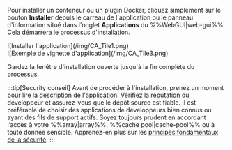 Pour installer un conteneur ou un plugin Docker, cliquez simplement sur le bouton **Installer** depuis le carreau de l'application ou le panneau d'information situé dans l'onglet **Applications** du %%WebGUI|web-gui%%. Cela démarrera le processus d'installation.

<div style={{ margin: 'auto', maxWidth: '800px', display: 'flex', flexDirection: 'row', justifyContent: 'center', gap: '20px', alignItems: 'flex-start' }}>
  <div style={{ maxWidth: '390px', display: 'flex', flexDirection: 'column', alignItems: 'center' }}>
    ![Installer l'application](/img/CA_Tile1.png)
  </div>

  <div style={{ maxWidth: '390px', display: 'flex', flexDirection: 'column', alignItems: 'center' }}>
    ![Exemple de vignette d'application](/img/CA_Tile3.png)
  </div>
</div>

Gardez la fenêtre d'installation ouverte jusqu'à la fin complète du processus.

:::tip[Security conseil]
Avant de procéder à l'installation, prenez un moment pour lire la description de l'application. Vérifiez la réputation du développeur et assurez-vous que le dépôt source est fiable. Il est préférable de choisir des applications de développeurs bien connus ou ayant des fils de support actifs. Soyez toujours prudent en accordant l’accès à votre %%array|array%%, %%cache pool|cache-pool%% ou à toute donnée sensible. Apprenez-en plus sur les [principes fondamentaux de la sécurité](../../../system-administration/secure-your-server/security-fundamentals.mdx).
:::
